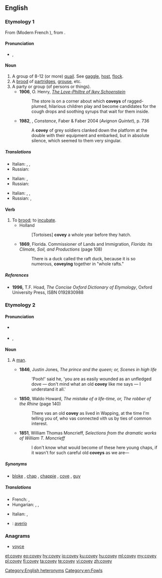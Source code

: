 ==English==
{{wikipedia|dab=covey (disambiguation)|covey}}

===Etymology 1===
From {{etyl|fro|en}} {{term|covee||lang=fro}} (Modern French {{term|couvée||lang=fr}}), from {{etyl|la|en}} {{m|la|cubō||lie}}.

====Pronunciation====
* {{enPR|kŭvʹē}}, {{IPA|/ˈkʌvi/|lang=en}}

====Noun====
{{wikipedia}}
{{en-noun}}

# A group of 8-12 (or more) [[quail]]. See [[gaggle]], [[host]], [[flock]].
# A [[brood]] of [[partridge]]s, [[grouse]], etc.
# A party or group (of persons or things).
#* '''1906''', O. Henry, ''[[s:The Love-Philtre of Ikey Schoenstein|The Love-Philtre of Ikey Schoenstein]]''
#*: The store is on a corner about which '''coveys''' of ragged-plumed, hilarious children play and become candidates for the cough drops and soothing syrups that wait for them inside.
#* '''1982''', {{w|Lawrence Durrell}}, ''Constance'', Faber & Faber 2004 (''Avignon Quintet''), p. 736
#*: A '''covey''' of grey soldiers clanked down the platform at the double with their equipment and embarked, but in absolute silence, which seemed to them very singular.

=====Translations=====
{{trans-top|A group of 8-12 (or more) quail}}
* Italian: {{t+|it|covata|f}}, {{t|it|nidiata|f}}, {{t+|it|stormo|m}}
* Russian: {{t+|ru|ста́я|f}}
{{trans-mid}}
{{trans-bottom}}

{{trans-top|A brood of partridges, grouse, etc.}}
* Italian: {{t+|it|covata|f}}, {{t|it|nidiata|f}}
* Russian: {{t+|ru|выводок|m}}
{{trans-mid}}
{{trans-bottom}}

{{trans-top|A party or group (of persons or things)}}
* Italian: {{t+|it|comitiva|f}}, {{t+|it|gruppo|m}}, {{t+|it|raggruppamento|m}}
* Russian: {{t+|ru|ста́йка|f}}, {{t+|ru|гру́ппа|f}}
{{trans-mid}}
{{trans-bottom}}

====Verb====
{{en-verb}}

# To [[brood]]; to [[incubate]].
#* Holland
#*: [Tortoises] '''covey''' a whole year before they hatch.
#* '''1869''', Florida. Commissioner of Lands and Immigration, ''Florida: Its Climate, Soil, and Productions'' (page 108)
#*: There is a duck called the raft duck, because it is so numerous, '''coveying''' together in "whole rafts."

=====References=====
* '''1996,''' T.F. Hoad, ''The Concise Oxford Dictionary of Etymology'', Oxford University Press, ISBN 0192830988

===Etymology 2===
{{suffix|cove|y|lang=en}}

====Pronunciation====
* {{a|UK}} {{IPA|/ˈkəʊvi/|lang=en}}
* {{a|US}} {{enPR|kōʹvē}}, {{IPA|/ˈkoʊvi/|lang=en}}

====Noun====
{{en-noun}}

# {{context|British|slang|dated|lang=en}} A [[man]].
#* '''1846''', Justin Jones, ''The prince and the queen; or, Scenes in high life''
#*: 'Pooh!' said he, 'you are as easily wounded as an unfledged dove — don't mind what an old '''covey''' like me says — I understand it all.'
#* '''1850''', Waldo Howard, ''The mistake of a life-time, or, The robber of the Rhine'' (page 140)
#*: There vas an old '''covey''' as lived in Wapping, at the time I'm telling you of, who vas connected vith us by ties of common interest. <!--note: "vas", "vith" are intentional Cockney spellings.-->
#* '''1851''', William Thomas Moncrieff, ''Selections from the dramatic works of William T. Moncrieff''
#*: I don't know what would become of these here young chaps, if it wasn't for such careful old '''coveys''' as we are—

=====Synonyms=====
* [[bloke]] {{qualifier|UK}}, [[chap]] {{qualifier|UK}}, [[chappie]] {{qualifier|UK}}, [[cove]] {{qualifier|UK}}, [[guy]]

=====Translations=====
{{trans-top|slang: a man}}
* French: {{t+|fr|mec|m}}, {{t+|fr|type|m}}
* Hungarian: {{t+|hu|pasi}}, {{t+|hu|hapsi}}, {{t+|hu|pasas}}
{{trans-mid}}
* Italian: {{t+|it|tizio|m}}, {{t+|it|tipo|m}}
{{trans-bottom}}

{{checktrans-top}}
* {{ttbc|es}}: [[averío]] {{g|m}}<!-- (wordreference.com suggests this means "I break"; "he/she/it/one broke")-->
{{trans-bottom}}

===Anagrams===
* [[voyce#English|voyce]]

[[Category:English heteronyms]]
[[Category:en:Fowls]]

[[et:covey]]
[[eo:covey]]
[[hy:covey]]
[[io:covey]]
[[ku:covey]]
[[hu:covey]]
[[ml:covey]]
[[my:covey]]
[[pl:covey]]
[[fi:covey]]
[[ta:covey]]
[[te:covey]]
[[vi:covey]]
[[zh:covey]]